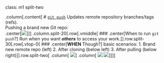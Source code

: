 class: m1 split-two

.column[.content[
# [`git push`](https://git-scm.com/docs/git-push)
Updates remote repository branches/tags (refs).
<br>
Pushing a brand new Git repo:
<br>
.center[<img src="assets/img/git-push-new.png" style="max-width:95%">]
]]
.column.split-20[.row[.vmiddle[
### .center[When to run `git push`?]
Run when you want ***others*** to access your work.
]].row.split-30[.row[.vtop-0[
### .center[**WHEN** Though?]
basic scenarios:
1. Brand new remote repo (left) 
2. After cloning (below left)
3. After pulling (below right)
]].row.split-two[
.column[
![](assets/img/git-push-clone.png)]
.column[
![](assets/img/git-push-pull.png)
<img src="assets/img/git-push-pull-log.png" style="max-width:45%">]
]]]